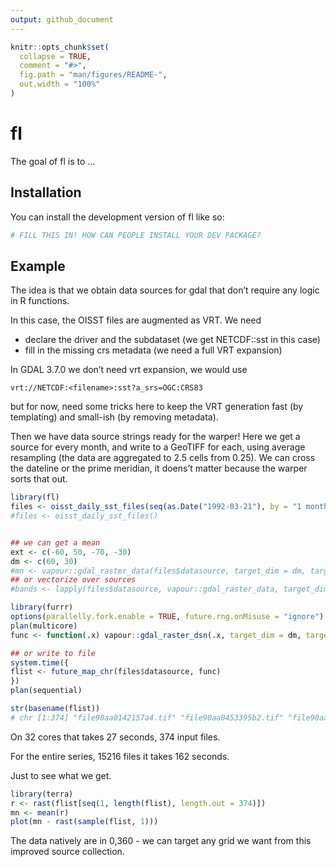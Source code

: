 ```yaml
---
output: github_document
---
```


<!-- README.md is generated from README.Rmd. Please edit that file -->

```r
knitr::opts_chunk$set(
  collapse = TRUE,
  comment = "#>",
  fig.path = "man/figures/README-",
  out.width = "100%"
)
```

# fl

<!-- badges: start -->
<!-- badges: end -->

The goal of fl is to ...

## Installation

You can install the development version of fl like so:

``` r
# FILL THIS IN! HOW CAN PEOPLE INSTALL YOUR DEV PACKAGE?
```

## Example

The idea is that we obtain data sources for gdal that don't require any logic in R functions. 

In this case, the OISST files are augmented as VRT. We need

- declare the driver and the subdataset (we get NETCDF:<filename>:sst in this case)
- fill in the missing crs metadata (we  need a full VRT expansion)

In GDAL 3.7.0 we don't need vrt expansion, we would use

```
vrt://NETCDF:<filename>:sst?a_srs=OGC:CRS83
```

but for now, need some tricks here to keep the VRT generation fast (by templating) and small-ish (by removing metadata). 

Then we have data source strings ready for the warper!  Here we get a source for every month, and write to a GeoTIFF for each, using average resampling (the data are aggregated to 2.5 cells from 0.25). We can cross the dateline or the prime meridian, it doens't matter because the warper sorts that out. 



```r
library(fl)
files <- oisst_daily_sst_files(seq(as.Date("1992-03-21"), by = "1 month", length.out = 12L * 580))
#files <- oisst_daily_sst_files()


## we can get a mean
ext <- c(-60, 50, -70, -30)
dm <- c(60, 30)
#mn <- vapour::gdal_raster_data(files$datasource, target_dim = dm, target_ext = ext)
## or vectorize over sources
#bands <- lapply(files$datasource, vapour::gdal_raster_data, target_dim = dm, target_ext = ext)

library(furrr)
options(parallelly.fork.enable = TRUE, future.rng.onMisuse = "ignore")
plan(multicore)
func <- function(.x) vapour::gdal_raster_dsn(.x, target_dim = dm, target_ext = ext, resample = "average")[[1]]

## or write to file
system.time({
flist <- future_map_chr(files$datasource, func) 
})
plan(sequential)

str(basename(flist))
# chr [1:374] "file90aa0142157a4.tif" "file90aa0453395b2.tif" "file90aa04bd28a87.tif" "file90aa05fb4b65d.tif" ...
```



On 32 cores that takes 27 seconds, 374 input files. 


For the entire series, 15216 files it takes  162 seconds. 





Just to see what we get. 

```r
library(terra)
r <- rast(flist[seq(1, length(flist), length.out = 374)])
mn <- mean(r)
plot(mn - rast(sample(flist, 1)))

```

The data natively are in 0,360 - we can target any grid we want from this improved source collection. 

```r

```
